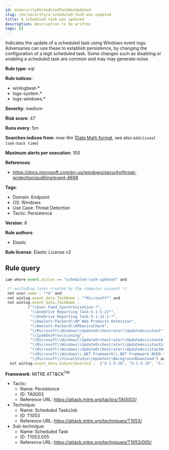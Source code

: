 ```yaml
---
id: enSecurityAScheduledTaskWasUpdated
slug: /en/security/a-scheduled-task-was-updated
title: A scheduled task was updated
description: Description to be written
tags: []
---
```


<div id="a-scheduled-task-was-updated"></div>

Indicates the update of a scheduled task using Windows event logs. Adversaries can use these to establish persistence, by changing the configuration of a legit scheduled task. Some changes such as disabling or enabling a scheduled task are common and may may generate noise.

**Rule type**: eql

**Rule indices**: 

* winlogbeat-*
* logs-system.*
* logs-windows.*

**Severity**: medium

**Risk score**: 47

**Runs every**: 5m

**Searches indices from**: now-9m ([Date Math format](((ref))/common-options.html#date-math), see also <DocLink id="enSecurityRulesUiCreate" section="set-the-rules-schedule">`Additional look-back time`</DocLink>)

**Maximum alerts per execution**: 100

**References**: 

* https://docs.microsoft.com/en-us/windows/security/threat-protection/auditing/event-4698

**Tags**: 

* Domain: Endpoint
* OS: Windows
* Use Case: Threat Detection
* Tactic: Persistence

**Version**: 8

**Rule authors**: 

* Elastic

**Rule license**: Elastic License v2

## Rule query

```js
iam where event.action == "scheduled-task-updated" and

 /* excluding tasks created by the computer account */
 not user.name : "*$" and 
 not winlog.event_data.TaskName : "*Microsoft*" and 
 not winlog.event_data.TaskName :
          ("\\User_Feed_Synchronization-*",
           "\\OneDrive Reporting Task-S-1-5-21*",
           "\\OneDrive Reporting Task-S-1-12-1-*",
           "\\Hewlett-Packard\\HP Web Products Detection",
           "\\Hewlett-Packard\\HPDeviceCheck", 
           "\\Microsoft\\Windows\\UpdateOrchestrator\\UpdateAssistant", 
           "\\IpamDnsProvisioning",  
           "\\Microsoft\\Windows\\UpdateOrchestrator\\UpdateAssistantAllUsersRun", 
           "\\Microsoft\\Windows\\UpdateOrchestrator\\UpdateAssistantCalendarRun", 
           "\\Microsoft\\Windows\\UpdateOrchestrator\\UpdateAssistantWakeupRun", 
           "\\Microsoft\\Windows\\.NET Framework\\.NET Framework NGEN v*", 
           "\\Microsoft\\VisualStudio\\Updates\\BackgroundDownload") and 
  not winlog.event_data.SubjectUserSid :  ("S-1-5-18", "S-1-5-19", "S-1-5-20")

```

**Framework**: MITRE ATT&CK<sup>TM</sup>

* Tactic:
    * Name: Persistence
    * ID: TA0003
    * Reference URL: https://attack.mitre.org/tactics/TA0003/
* Technique:
    * Name: Scheduled Task/Job
    * ID: T1053
    * Reference URL: https://attack.mitre.org/techniques/T1053/
* Sub-technique:
    * Name: Scheduled Task
    * ID: T1053.005
    * Reference URL: https://attack.mitre.org/techniques/T1053/005/

